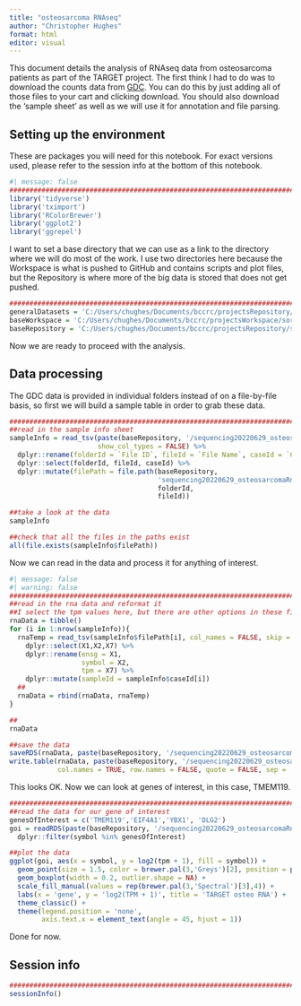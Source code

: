 ```yaml
---
title: "osteosarcoma RNAseq"
author: "Christopher Hughes"
format: html
editor: visual
---
```


This document details the analysis of RNAseq data from osteosarcoma patients as part of the TARGET project. The first think I had to do was to download the counts data from [GDC](https://portal.gdc.cancer.gov/repository?facetTab=files&filters=%7B%22op%22%3A%22and%22%2C%22content%22%3A%5B%7B%22op%22%3A%22in%22%2C%22content%22%3A%7B%22field%22%3A%22cases.project.program.name%22%2C%22value%22%3A%5B%22TARGET%22%5D%7D%7D%2C%7B%22op%22%3A%22in%22%2C%22content%22%3A%7B%22field%22%3A%22cases.project.project_id%22%2C%22value%22%3A%5B%22TARGET-OS%22%5D%7D%7D%2C%7B%22op%22%3A%22in%22%2C%22content%22%3A%7B%22field%22%3A%22files.access%22%2C%22value%22%3A%5B%22open%22%5D%7D%7D%2C%7B%22op%22%3A%22in%22%2C%22content%22%3A%7B%22field%22%3A%22files.analysis.workflow_type%22%2C%22value%22%3A%5B%22STAR%20-%20Counts%22%5D%7D%7D%2C%7B%22op%22%3A%22in%22%2C%22content%22%3A%7B%22field%22%3A%22files.experimental_strategy%22%2C%22value%22%3A%5B%22RNA-Seq%22%5D%7D%7D%5D%7D). You can do this by just adding all of those files to your cart and clicking download. You should also download the 'sample sheet' as well as we will use it for annotation and file parsing.

## Setting up the environment

These are packages you will need for this notebook. For exact versions used, please refer to the session info at the bottom of this notebook.

```r
#| message: false
##########################################################################################
library('tidyverse')
library('tximport')
library('RColorBrewer')
library('ggplot2')
library('ggrepel')
```

I want to set a base directory that we can use as a link to the directory where we will do most of the work. I use two directories here because the Workspace is what is pushed to GitHub and contains scripts and plot files, but the Repository is where more of the big data is stored that does not get pushed.

```r
##########################################################################################
generalDatasets = 'C:/Users/chughes/Documents/bccrc/projectsRepository/generalDatasets'
baseWorkspace = 'C:/Users/chughes/Documents/bccrc/projectsWorkspace/sorensenLab/relatedToOthers'
baseRepository = 'C:/Users/chughes/Documents/bccrc/projectsRepository/sorensenLab/relatedToOthers'
```

Now we are ready to proceed with the analysis.

## Data processing

The GDC data is provided in individual folders instead of on a file-by-file basis, so first we will build a sample table in order to grab these data.

```r
##########################################################################################
##read in the sample info sheet
sampleInfo = read_tsv(paste(baseRepository, '/sequencing20220629_osteosarcomaRnaSeqForBrian/gdc_sample_sheet.2022-06-29.tsv', sep = ''), 
                      show_col_types = FALSE) %>%
  dplyr::rename(folderId = `File ID`, fileId = `File Name`, caseId = `Case ID`) %>%
  dplyr::select(folderId, fileId, caseId) %>%
  dplyr::mutate(filePath = file.path(baseRepository, 
                                     'sequencing20220629_osteosarcomaRnaSeqForBrian',
                                     folderId,
                                     fileId))

##take a look at the data
sampleInfo

##check that all the files in the paths exist
all(file.exists(sampleInfo$filePath))
```

Now we can read in the data and process it for anything of interest. 

```r
#| message: false
#| warning: false
##########################################################################################
##read in the rna data and reformat it
##I select the tpm values here, but there are other options in these files (e.g. fpkm, or raw counts)
rnaData = tibble()
for (i in 1:nrow(sampleInfo)){
  rnaTemp = read_tsv(sampleInfo$filePath[i], col_names = FALSE, skip = 6, show_col_types = FALSE) %>%
    dplyr::select(X1,X2,X7) %>%
    dplyr::rename(ensg = X1,
                  symbol = X2,
                  tpm = X7) %>%
    dplyr::mutate(sampleId = sampleInfo$caseId[i])
  ##
  rnaData = rbind(rnaData, rnaTemp)
}

##
rnaData

##save the data
saveRDS(rnaData, paste(baseRepository, '/sequencing20220629_osteosarcomaRnaSeqForBrian/dataset_targetOsteoTpmValues.rds', sep = ''))
write.table(rnaData, paste(baseRepository, '/sequencing20220629_osteosarcomaRnaSeqForBrian/dataset_targetOsteoTpmValues.tsv', sep = ''),
            col.names = TRUE, row.names = FALSE, quote = FALSE, sep = '\t')
```

This looks OK. Now we can look at genes of interest, in this case, TMEM119.

```r
##########################################################################################
##read the data for our gene of interest
genesOfInterest = c('TMEM119','EIF4A1','YBX1', 'DLG2')
goi = readRDS(paste(baseRepository, '/sequencing20220629_osteosarcomaRnaSeqForBrian/dataset_targetOsteoTpmValues.rds', sep = '')) %>%
  dplyr::filter(symbol %in% genesOfInterest)

##plot the data
ggplot(goi, aes(x = symbol, y = log2(tpm + 1), fill = symbol)) +
  geom_point(size = 1.5, color = brewer.pal(3,'Greys')[2], position = position_jitterdodge(jitter.width = 0.2)) +
  geom_boxplot(width = 0.2, outlier.shape = NA) +
  scale_fill_manual(values = rep(brewer.pal(3,'Spectral')[3],4)) +
  labs(x = 'gene', y = 'log2(TPM + 1)', title = 'TARGET osteo RNA') +
  theme_classic() +
  theme(legend.position = 'none',
        axis.text.x = element_text(angle = 45, hjust = 1))
```

Done for now.

## Session info

```r
##########################################################################################
sessionInfo()
```
